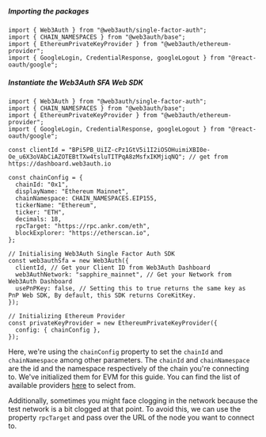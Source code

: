 ##### Importing the packages

```tsx
import { Web3Auth } from "@web3auth/single-factor-auth";
import { CHAIN_NAMESPACES } from "@web3auth/base";
import { EthereumPrivateKeyProvider } from "@web3auth/ethereum-provider";
import { GoogleLogin, CredentialResponse, googleLogout } from "@react-oauth/google";
```

##### Instantiate the Web3Auth SFA Web SDK

```tsx
import { Web3Auth } from "@web3auth/single-factor-auth";
import { CHAIN_NAMESPACES } from "@web3auth/base";
import { EthereumPrivateKeyProvider } from "@web3auth/ethereum-provider";
import { GoogleLogin, CredentialResponse, googleLogout } from "@react-oauth/google";

const clientId = "BPi5PB_UiIZ-cPz1GtV5i1I2iOSOHuimiXBI0e-Oe_u6X3oVAbCiAZOTEBtTXw4tsluTITPqA8zMsfxIKMjiqNQ"; // get from https://dashboard.web3auth.io

const chainConfig = {
  chainId: "0x1",
  displayName: "Ethereum Mainnet",
  chainNamespace: CHAIN_NAMESPACES.EIP155,
  tickerName: "Ethereum",
  ticker: "ETH",
  decimals: 18,
  rpcTarget: "https://rpc.ankr.com/eth",
  blockExplorer: "https://etherscan.io",
};

// Initialising Web3Auth Single Factor Auth SDK
const web3authSfa = new Web3Auth({
  clientId, // Get your Client ID from Web3Auth Dashboard
  web3AuthNetwork: "sapphire_mainnet", // Get your Network from Web3Auth Dashboard
  usePnPKey: false, // Setting this to true returns the same key as PnP Web SDK, By default, this SDK returns CoreKitKey.
});

// Initializing Ethereum Provider
const privateKeyProvider = new EthereumPrivateKeyProvider({
  config: { chainConfig },
});
```

Here, we're using the `chainConfig` property to set the `chainId` and `chainNamespace` among other parameters. The `chainId` and `chainNamespace` are
the id and the namespace respectively of the chain you're connecting to. We've initialized them for EVM for this guide. You can find the list of
available providers [here](/sdk/helper-sdks/providers/) to select from.

Additionally, sometimes you might face clogging in the network because the test network is a bit clogged at that point. To avoid this, we can use the
property `rpcTarget` and pass over the URL of the node you want to connect to.
